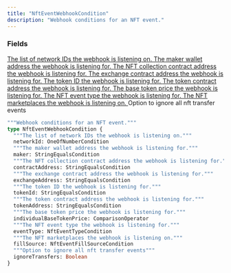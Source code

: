 ```yaml
---
title: "NftEventWebhookCondition"
description: "Webhook conditions for an NFT event."
---
```


### Fields

<a href="/api-reference/types/oneofnumbercondition">
  <ResponseField name="networkId" type="OneOfNumberCondition">
    The list of network IDs the webhook is listening on.
  </ResponseField>
</a>

<a href="/api-reference/types/stringequalscondition">
  <ResponseField name="maker" type="StringEqualsCondition">
    The maker wallet address the webhook is listening for.
  </ResponseField>
</a>

<a href="/api-reference/types/stringequalscondition">
  <ResponseField name="contractAddress" type="StringEqualsCondition">
    The NFT collection contract address the webhook is listening for.
  </ResponseField>
</a>

<a href="/api-reference/types/stringequalscondition">
  <ResponseField name="exchangeAddress" type="StringEqualsCondition">
    The exchange contract address the webhook is listening for.
  </ResponseField>
</a>

<a href="/api-reference/types/stringequalscondition">
  <ResponseField name="tokenId" type="StringEqualsCondition">
    The token ID the webhook is listening for.
  </ResponseField>
</a>

<a href="/api-reference/types/stringequalscondition">
  <ResponseField name="tokenAddress" type="StringEqualsCondition">
    The token contract address the webhook is listening for.
  </ResponseField>
</a>

<a href="/api-reference/types/comparisonoperator">
  <ResponseField name="individualBaseTokenPrice" type="ComparisonOperator">
    The base token price the webhook is listening for.
  </ResponseField>
</a>

<a href="/api-reference/types/nfteventtypecondition">
  <ResponseField name="eventType" type="NftEventTypeCondition">
    The NFT event type the webhook is listening for.
  </ResponseField>
</a>

<a href="/api-reference/types/nfteventfillsourcecondition">
  <ResponseField name="fillSource" type="NftEventFillSourceCondition">
    The NFT marketplaces the webhook is listening on.
  </ResponseField>
</a>

<ResponseField name="ignoreTransfers" type="Boolean">
  Option to ignore all nft transfer events
</ResponseField>


```graphql NftEventWebhookCondition
"""Webhook conditions for an NFT event."""
type NftEventWebhookCondition {
  """The list of network IDs the webhook is listening on."""
  networkId: OneOfNumberCondition
  """The maker wallet address the webhook is listening for."""
  maker: StringEqualsCondition
  """The NFT collection contract address the webhook is listening for."""
  contractAddress: StringEqualsCondition
  """The exchange contract address the webhook is listening for."""
  exchangeAddress: StringEqualsCondition
  """The token ID the webhook is listening for."""
  tokenId: StringEqualsCondition
  """The token contract address the webhook is listening for."""
  tokenAddress: StringEqualsCondition
  """The base token price the webhook is listening for."""
  individualBaseTokenPrice: ComparisonOperator
  """The NFT event type the webhook is listening for."""
  eventType: NftEventTypeCondition
  """The NFT marketplaces the webhook is listening on."""
  fillSource: NftEventFillSourceCondition
  """Option to ignore all nft transfer events"""
  ignoreTransfers: Boolean
}
```
